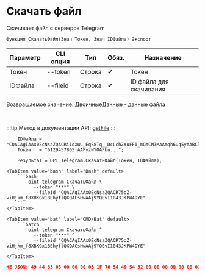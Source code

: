 ﻿---
sidebar_position: 5
description: Скачать файл и другие функции для работы с Telegram в Открытом пакете интеграций - бесплатной open-source библиотеке интеграций для 1С:Предприятие 8, OneScript и CLI
keywords: [1C, 1С, 1С:Предприятие, 1С:Предприятие 8.3, API, Интеграция, Сервисы, Обмен, OneScript, CLI, Telegram]
---


# Скачать файл
 Скачивает файл с серверов Telegram



`Функция СкачатьФайл(Знач Токен, Знач IDФайла) Экспорт`

  | Параметр | CLI опция | Тип | Обяз. | Назначение |
  |-|-|-|-|-|
  | Токен | --token | Строка | &#x2714; | Токен |
  | IDФайла | --fileid | Строка | &#x2714; | ID файла для скачивания |

  
  Возвращаемое значение:   ДвоичныеДанные - данные файла

<br/>

:::tip
Метод в документации API: [getFile](https://core.telegram.org/bots/api#getfile)
:::
<br/>



```bsl title="Пример использования для 1С:Предприятие/OneScript"
    IDФайла = "CQACAgIAAx0EcNsaZQACRi1oXWL_EqS8Tq__DcLchZYuFFI_mQACN3MAAmqh6Uq5yAABCl3B_C02BA";
    Токен   = "6129457865:AAFyzNYOAFbu...";

    Результат = OPI_Telegram.СкачатьФайл(Токен, IDФайла);
```
    

 <Tabs>
  
    <TabItem value="bash" label="Bash" default>
        ```bash
            oint telegram СкачатьФайл \
              --token "***" \
              --fileid "CQACAgIAAx0EcNsaZQACR75oZ-viHjkm_f8XBKGx1BEhyflQXQACsHwAAj9YQEvI1043JKPW4DYE"
        ```
    </TabItem>
  
    <TabItem value="bat" label="CMD/Bat" default>
        ```batch
            oint telegram СкачатьФайл ^
              --token "***" ^
              --fileid "CQACAgIAAx0EcNsaZQACR75oZ-viHjkm_f8XBKGx1BEhyflQXQACsHwAAj9YQEvI1043JKPW4DYE"
        ```
    </TabItem>
</Tabs>


```json title="Результат"
НЕ JSON: 49 44 33 03 00 00 00 05 1F 76 54 49 54 32 00 00 00 0B 00 00 01 FF FE 44 00 6F 00 67 00 73 00 54 50 45 31 00 00 00 15 00 00 01 FF FE 4D 00 6F 00 74 00 6F 00 72 00 68 00 65 00 61 00 64 00 54 59…
```
